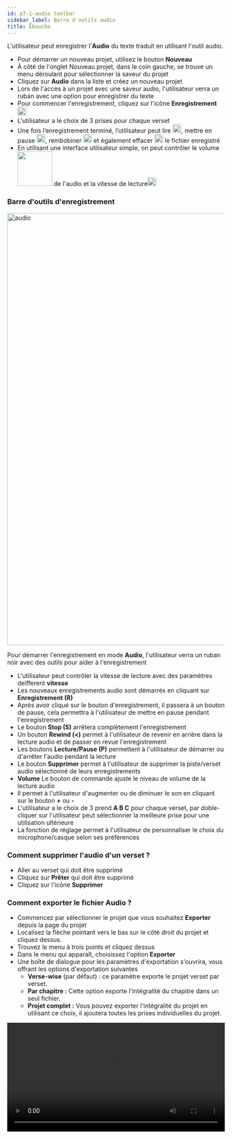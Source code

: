 ```yaml
---
id: p7-1-audio toolbar
sidebar_label: Barre d'outils audio
title: Ébauche
---
```


L'utilisateur peut enregistrer l'**Audio** du texte traduit en utilisant l'outil audio.

-   Pour démarrer un nouveau projet, utilisez le bouton **Nouveau**
-   À côté de l'onglet Nouveau projet, dans le coin gauche, se trouve un menu déroulant pour sélectionner la saveur du projet
-   Cliquez sur **Audio** dans la liste et créez un nouveau projet
-   Lors de l'accès à un projet avec une saveur audio, l'utilisateur verra un ruban avec une option pour enregistrer du texte
-   Pour commencer l'enregistrement, cliquez sur l'icône **Enregistrement** <img src="/assets/record.png" width="20px" alt=""/>
-   L'utilisateur a le choix de 3 prises pour chaque verset
-   Une fois l’enregistrement terminé, l’utilisateur peut lire <img src="/assets/play.PNG" width="20px" alt=""/>, mettre en pause <img src="/assets/pause.PNG" width="20px" alt=""/>, rembobiner <img src="/assets/rewind.PNG" width="20px" alt=""/> et également effacer <img src="/assets/delete.PNG" width="20px" alt=""/> le fichier enregistré
-   En utilisant une interface utilisateur simple, on peut contrôler le volume <img src="/assets/volume.PNG" width="80px" alt=""/> de l'audio et la vitesse de lecture<img src="/assets/speed.PNG" width="20px" alt=""/>

<!-- <video controls src="/0.5.5/en_audio_toolbar.mov" width="100%" type="video/mov"/> -->

### Barre d'outils d'enregistrement ###

<img src="/0.5.3/fr_audio_toolbar.png"  width="1000px" alt="audio"/>

Pour démarrer l'enregistrement en mode **Audio**, l'utilisateur verra un ruban noir avec des outils pour aider à l'enregistrement

-   L'utilisateur peut contrôler la vitesse de lecture avec des paramètres deifferent **vitesse**
-   Les nouveaux enregistrements audio sont démarrés en cliquant sur **Enregistrement (R)**
-   Après avoir cliqué sur le bouton d'enregistrement, il passera à un bouton de pause, cela permettra à l'utilisateur de mettre en pause pendant l'enregistrement
-   Le bouton **Stop (S)** arrêtera complètement l'enregistrement
-   Un bouton **Rewind (<)** permet à l'utilisateur de revenir en arrière dans la lecture audio et de passer en revue l'enregistrement 
-   Les boutons **Lecture/Pause (P)** permettent à l'utilisateur de démarrer ou d'arrêter l'audio pendant la lecture
-   Le bouton **Supprimer** permet à l'utilisateur de supprimer la piste/verset audio sélectionné de leurs enregistrements 
-   **Volume** Le bouton de commande ajuste le niveau de volume de la lecture audio
-   Il permet à l'utilisateur d'augmenter ou de diminuer le son en cliquant sur le bouton **+** ou **-**
-   L'utilisateur a le choix de 3 prend **A B C** pour chaque verset, par doble-cliquer sur l'utilisateur peut sélectionner la meilleure prise pour une utilisation ultérieure 
-   La fonction de réglage permet à l'utilisateur de personnaliser le choix du microphone/casque selon ses préférences

### Comment supprimer l'audio d'un verset ? ###

-   Aller au verset qui doit être supprimé
-   Cliquez sur **Prêter** qui doit être supprimé
-   Cliquez sur l'icône **Supprimer**

### Comment exporter le fichier Audio ? 

- Commencez par sélectionner le projet que vous souhaitez **Exporter** depuis la page du projet
- Localisez la flèche pointant vers le bas sur le côté droit du projet et cliquez dessus.
- Trouvez le menu à trois points et cliquez dessus
- Dans le menu qui apparaît, choisissez l'option **Exporter**
- Une boîte de dialogue pour les paramètres d'exportation s'ouvrira, vous offrant les options d'exportation suivantes
   - **Verse-wise** (par défaut) : ce paramètre exporte le projet verset par verset.
   - **Par chapitre :** Cette option exporte l'intégralité du chapitre dans un seul fichier.
   - **Projet complet :** Vous pouvez exporter l'intégralité du projet en utilisant ce choix, il ajoutera toutes les prises individuelles du projet.

<video controls src="/0.5.5/en_audio_toolbar12.mov" width="100%" type="video/mov"/>

### Touches de raccourci pour l'enregistrement audio ###
- R - Enregistrer
- E - Reprendre l'enregistrement
- P - Mettre en pause l'enregistrement
- S - Arrêter l'enregistrement
- < - Rembobiner
- Espace - pause de lecture
- Retour / Entrée - Démarrer la lecture
- A , B , C - changement de prise
- ( + ) Augmentation du volume
- ( - ) Baisser le volume
